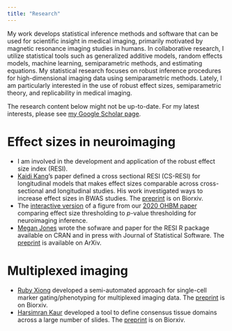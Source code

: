 ```yaml
---
title: "Research"
---
```



My work develops statistical inference methods and software that can be used for scientific insight in medical imaging, primarily motivated by magnetic resonance imaging studies in humans. In collaborative research, I utilize statistical tools such as generalized additive models, random effects models, machine learning, semiparametric methods, and estimating equations. My statistical research focuses on robust inference procedures for high-dimensional imaging data using semiparametric methods. Lately, I am particularly interested in the use of robust effect sizes, semiparametric theory, and replicability in medical imaging.

The research content below might not be up-to-date. For my latest interests, please see [my Google Scholar page](https://scholar.google.com/citations?user=a3FPU6cAAAAJ&hl=en).

# Effect sizes in neuroimaging

* I am involved in the development and application of the robust effect size index (RESI).
* [Kaidi Kang](https://kaidik.github.io/)'s paper defined a cross sectional RESI (CS-RESI) for longitudinal models that makes effect sizes comparable across cross-sectional and longitudinal studies. His work investigated ways to increase effect sizes in BWAS studies. The [preprint](https://www.biorxiv.org/content/10.1101/2023.05.29.542742v2) is on Biorxiv.
* The [interactive version](statimagcoll.github.io/EST-2020/) of a figure from our [2020 OHBM paper](https://onlinelibrary.wiley.com/doi/10.1002/hbm.25374) comparing effect size thresholding to $p$-value thresholding for neuroimaging inference.
* [Megan Jones](https://www.vanderbilt.edu/biostatistics-graduate/cpt/people/megan-taylor/) wrote the sofware and paper for the RESI R package available on CRAN and in press with Journal of Statistical Software. The [preprint](https://arxiv.org/abs/2302.12345) is available on ArXiv.


# Multiplexed imaging

* [Ruby Xiong](https://www.vanderbilt.edu/biostatistics-graduate/cpt/people/jiangmei-xiong/) developed a semi-automated approach for single-cell marker gating/phenotyping for multiplexed imaging data. The [preprint](https://www.biorxiv.org/content/10.1101/2023.09.20.558645v1) is on Biorxiv.
* [Harsimran Kaur](https://medschool.vanderbilt.edu/cdb/person/harsimran-kaur/) developed a tool to define consensus tissue domains across a large number of slides. The [preprint](https://www.biorxiv.org/content/10.1101/2023.02.02.526900v1) is on Biorxiv.

